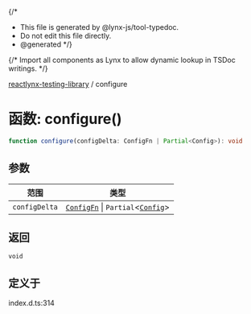 {/*
* This file is generated by @lynx-js/tool-typedoc.
* Do not edit this file directly.
* @generated
*/}

{/* Import all components as Lynx to allow dynamic lookup in TSDoc writings. */}


[reactlynx-testing-library](/api/reactlynx-testing-library/index.mdx) / configure

# 函数: configure()

```ts
function configure(configDelta: ConfigFn | Partial<Config>): void
```

## 参数

| 范围 | 类型 |
| ------ | ------ |
| `configDelta` | [`ConfigFn`](/api/reactlynx-testing-library/Interface.ConfigFn.mdx) \| `Partial`\<[`Config`](/api/reactlynx-testing-library/Interface.Config.mdx)\> |

## 返回

`void`

## 定义于

index.d.ts:314
